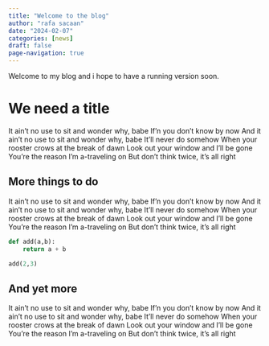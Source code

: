 ```yaml
---
title: "Welcome to the blog"
author: "rafa sacaan"
date: "2024-02-07"
categories: [news]
draft: false
page-navigation: true
---
```


Welcome to my blog and i hope to have a running version soon.

# We need a title

It ain't no use to sit and wonder why, babe
If'n you don't know by now
And it ain't no use to sit and wonder why, babe
It'll never do somehow
When your rooster crows at the break of dawn
Look out your window and I'll be gone
You're the reason I'm a-traveling on
But don't think twice, it's all right

## More things to do

It ain't no use to sit and wonder why, babe
If'n you don't know by now
And it ain't no use to sit and wonder why, babe
It'll never do somehow
When your rooster crows at the break of dawn
Look out your window and I'll be gone
You're the reason I'm a-traveling on
But don't think twice, it's all right

```python
def add(a,b):
    return a + b

add(2,3)
```


## And yet more
It ain't no use to sit and wonder why, babe
If'n you don't know by now
And it ain't no use to sit and wonder why, babe
It'll never do somehow
When your rooster crows at the break of dawn
Look out your window and I'll be gone
You're the reason I'm a-traveling on
But don't think twice, it's all right

